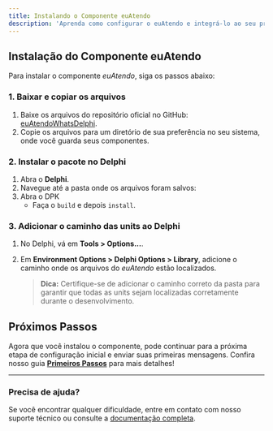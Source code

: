 ```yaml
---
title: Instalando o Componente euAtendo
description: 'Aprenda como configurar o euAtendo e integrá-lo ao seu projeto Delphi.'
---
```


## Instalação do Componente euAtendo

Para instalar o componente *euAtendo*, siga os passos abaixo:

### 1. Baixar e copiar os arquivos

1. Baixe os arquivos do repositório oficial no GitHub: [euAtendoWhatsDelphi](https://github.com/paulojuniorbls/euAtendoWhatsDelphi).
2. Copie os arquivos para um diretório de sua preferência no seu sistema, onde você guarda seus componentes.

### 2. Instalar o pacote no Delphi

1. Abra o **Delphi**.
2. Navegue até a pasta onde os arquivos foram salvos:
3. Abra o DPK
   - Faça o  `build` e depois `install`.

### 3. Adicionar o caminho das units ao Delphi

1. No Delphi, vá em **Tools > Options...**.
2. Em **Environment Options > Delphi Options > Library**, adicione o caminho onde os arquivos do *euAtendo* estão localizados.

   > **Dica:** Certifique-se de adicionar o caminho correto da pasta para garantir que todas as units sejam localizadas corretamente durante o desenvolvimento.

## Próximos Passos

Agora que você instalou o componente, pode continuar para a próxima etapa de configuração inicial e enviar suas primeiras mensagens. Confira nosso guia **[Primeiros Passos](../essentials/primeiros-passos)** para mais detalhes!

---

### Precisa de ajuda?

Se você encontrar qualquer dificuldade, entre em contato com nosso suporte técnico ou consulte a [documentação completa](https://seusite.com/documentacao).
